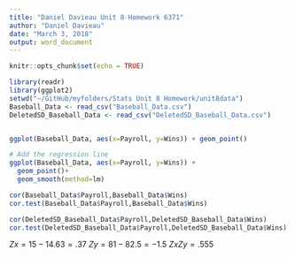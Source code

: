 ```yaml
---
title: "Daniel Davieau Unit 8 Homework 6371"
author: "Daniel Davieau"
date: "March 3, 2018"
output: word_document
---
```


```r
knitr::opts_chunk$set(echo = TRUE)
```

```r
library(readr)
library(ggplot2)
setwd("~/GitHub/myfolders/Stats Unit 8 Homework/unit8data")
Baseball_Data <- read_csv("Baseball_Data.csv")
DeletedSD_Baseball_Data <- read_csv("DeletedSD_Baseball_Data.csv")


ggplot(Baseball_Data, aes(x=Payroll, y=Wins)) + geom_point()

# Add the regression line
ggplot(Baseball_Data, aes(x=Payroll, y=Wins)) + 
  geom_point()+
  geom_smooth(method=lm)

cor(Baseball_Data$Payroll,Baseball_Data$Wins)
cor.test(Baseball_Data$Payroll,Baseball_Data$Wins)

cor(DeletedSD_Baseball_Data$Payroll,DeletedSD_Baseball_Data$Wins)
cor.test(DeletedSD_Baseball_Data$Payroll,DeletedSD_Baseball_Data$Wins)


```
$Zx=15-14.63=.37$
$Zy=81-82.5=-1.5$
$ZxZy=.555$

